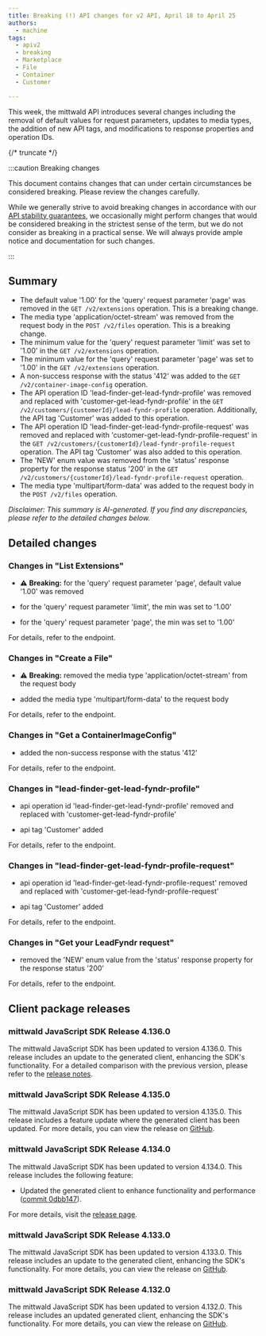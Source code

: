 ```yaml
---
title: Breaking (!) API changes for v2 API, April 18 to April 25
authors:
  - machine
tags:
  - apiv2
  - breaking
  - Marketplace
  - File
  - Container
  - Customer

---
```



This week, the mittwald API introduces several changes including the removal of default values for request parameters, updates to media types, the addition of new API tags, and modifications to response properties and operation IDs.

{/* truncate */}



:::caution Breaking changes

This document contains changes that can under certain circumstances be considered breaking. Please review the changes carefully.

While we generally strive to avoid breaking changes in accordance with our [API stability guarantees](../../../../../docs/v2/api/stability), we occasionally might perform changes that would be considered breaking in the strictest sense of the term, but we do not consider as breaking in a practical sense. We will always provide ample notice and documentation for such changes.

:::



## Summary


- The default value '1.00' for the 'query' request parameter 'page' was removed in the `GET /v2/extensions` operation. This is a breaking change.
- The media type 'application/octet-stream' was removed from the request body in the `POST /v2/files` operation. This is a breaking change.
- The minimum value for the 'query' request parameter 'limit' was set to '1.00' in the `GET /v2/extensions` operation.
- The minimum value for the 'query' request parameter 'page' was set to '1.00' in the `GET /v2/extensions` operation.
- A non-success response with the status '412' was added to the `GET /v2/container-image-config` operation.
- The API operation ID 'lead-finder-get-lead-fyndr-profile' was removed and replaced with 'customer-get-lead-fyndr-profile' in the `GET /v2/customers/{customerId}/lead-fyndr-profile` operation. Additionally, the API tag 'Customer' was added to this operation.
- The API operation ID 'lead-finder-get-lead-fyndr-profile-request' was removed and replaced with 'customer-get-lead-fyndr-profile-request' in the `GET /v2/customers/{customerId}/lead-fyndr-profile-request` operation. The API tag 'Customer' was also added to this operation.
- The 'NEW' enum value was removed from the 'status' response property for the response status '200' in the `GET /v2/customers/{customerId}/lead-fyndr-profile-request` operation.
- The media type 'multipart/form-data' was added to the request body in the `POST /v2/files` operation.

_Disclaimer: This summary is AI-generated. If you find any discrepancies, please refer to the detailed changes below._


## Detailed changes



### Changes in "List Extensions"


- ⚠️ **Breaking:** for the 'query' request parameter 'page', default value '1.00' was removed

- for the 'query' request parameter 'limit', the min was set to '1.00'

- for the 'query' request parameter 'page', the min was set to '1.00'


For details, refer to the <OperationLink operation="extension-list-extensions" apiVersion="v2" /> endpoint.



### Changes in "Create a File"


- ⚠️ **Breaking:** removed the media type 'application/octet-stream' from the request body

- added the media type 'multipart/form-data' to the request body


For details, refer to the <OperationLink operation="file-create-file" apiVersion="v2" /> endpoint.



### Changes in "Get a ContainerImageConfig"


- added the non-success response with the status '412'


For details, refer to the <OperationLink operation="container-get-container-image-config" apiVersion="v2" /> endpoint.



### Changes in "lead-finder-get-lead-fyndr-profile"


- api operation id 'lead-finder-get-lead-fyndr-profile' removed and replaced with 'customer-get-lead-fyndr-profile'

- api tag 'Customer' added


For details, refer to the <OperationLink operation="lead-finder-get-lead-fyndr-profile" apiVersion="v2" /> endpoint.



### Changes in "lead-finder-get-lead-fyndr-profile-request"


- api operation id 'lead-finder-get-lead-fyndr-profile-request' removed and replaced with 'customer-get-lead-fyndr-profile-request'

- api tag 'Customer' added


For details, refer to the <OperationLink operation="lead-finder-get-lead-fyndr-profile-request" apiVersion="v2" /> endpoint.



### Changes in "Get your LeadFyndr request"


- removed the 'NEW' enum value from the 'status' response property for the response status '200'


For details, refer to the <OperationLink operation="customer-get-lead-fyndr-profile-request" apiVersion="v2" /> endpoint.




## Client package releases


### mittwald JavaScript SDK Release 4.136.0

The mittwald JavaScript SDK has been updated to version 4.136.0. This release includes an update to the generated client, enhancing the SDK's functionality. For a detailed comparison with the previous version, please refer to the [release notes](https://github.com/mittwald/api-client-js/releases/tag/4.136.0).

### mittwald JavaScript SDK Release 4.135.0

The mittwald JavaScript SDK has been updated to version 4.135.0. This release includes a feature update where the generated client has been updated. For more details, you can view the release on [GitHub](https://github.com/mittwald/api-client-js/releases/tag/4.135.0).

### mittwald JavaScript SDK Release 4.134.0

The mittwald JavaScript SDK has been updated to version 4.134.0. This release includes the following feature:

- Updated the generated client to enhance functionality and performance ([commit 0dbb147](https://github.com/mittwald/api-client-js/commit/0dbb14792068bb262b2db75bbea01a3ebd42e5c5)).

For more details, visit the [release page](https://github.com/mittwald/api-client-js/releases/tag/4.134.0).

### mittwald JavaScript SDK Release 4.133.0

The mittwald JavaScript SDK has been updated to version 4.133.0. This release includes an update to the generated client, enhancing the SDK's functionality. For more details, you can view the release on [GitHub](https://github.com/mittwald/api-client-js/releases/tag/4.133.0).

### mittwald JavaScript SDK Release 4.132.0

The mittwald JavaScript SDK has been updated to version 4.132.0. This release includes an updated generated client, enhancing the SDK's functionality. For more details, you can view the release on [GitHub](https://github.com/mittwald/api-client-js/releases/tag/4.132.0).

